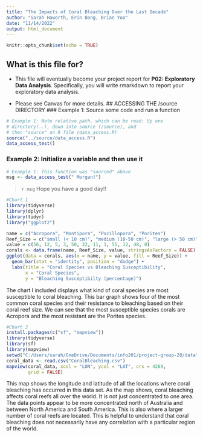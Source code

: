```yaml
---
title: "The Impacts of Coral Bleaching Over the Last Decade"
author: "Sarah Haworth, Erin Dong, Brian Yoo"
date: "11/14/2022"
output: html_document
---
```


```r
knitr::opts_chunk$set(echo = TRUE)
```

## What is this file for?

* This file will eventually become your project report for **P02: Exploratory Data Analysis**. Specifically, you will write rmarkdown to report your exploratory data analysis.

* Please see Canvas for more details.
## ACCESSING THE /source DIRECTORY
### Example 1: Source some code and run a function
```r
# Example 1: Note relative path, which can be read: Up one
# directory(..), down into source (/source), and 
# then "source" an R file (data_access.R)
source("../source/data_access.R")
data_access_test()
```

### Example 2: Initialize a variable and then use it
```r
# Example 1: This function was "sourced" above
msg <- data_access_test(" Morgan!")
```

> `r msg` Hope you have a good day!! 

```r
#Chart 1
library(tidyverse)
library(dplyr)
library(tidyr)
library("ggplot2") 

name = c("Acropora", "Montipora", "Pocillopora", "Porites")
Reef_Size = c("small (< 10 cm)", "medium (10-50 cm)", "large (> 50 cm)") 
value = c(56, 12, 5, 3, 50, 22, 11, 1, 55, 12, 48, 0)
corals <- data.frame(name, Reef_Size, value, stringsAsFactors = FALSE) 
ggplot(data = corals, aes(x = name, y = value, fill = Reef_Size)) + 
  geom_bar(stat = "identity", position = "dodge") +
  labs(title = "Coral Species vs Bleaching Susceptibility", 
       x = "Coral Species", 
       y = "Bleaching Susceptibilty (percentage)")
```
The chart I included displays what kind of coral species are most susceptible to coral bleaching. This bar graph shows four of the most common coral species and their resistance to bleaching based on their coral reef size. We can see that the most susceptible species corals are Acropora and the most resistant are the Porites species.

```r
#Chart 2
install.packages(c("sf", "mapview"))
library(tidyverse)
library(sf)
library(mapview)
setwd("C:/Users/sarah/OneDrive/Documents/info201/project-group-28/data")
coral_data <- read.csv("CoralBleaching.csv")
mapview(coral_data, xcol = "LON", ycol = "LAT", crs = 4269,
        grid = FALSE)
```
This map shows the longitude and latitude of all the locations where coral bleaching has occurred in this data set. As the map shows, coral bleaching affects coral reefs all over the world. It is not just concentrated to one area. The data points appear to be more concentrated north of Australia and between North America and South America. This is also where a larger number of coral reefs are located. This is helpful to understand that coral bleaching does not necessarily have any correlation with a particular region of the world. 

